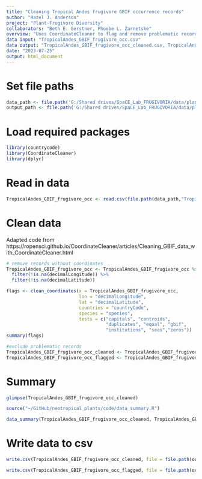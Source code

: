 ```yaml
---
title: "Cleaning Tropical Andes frugivore GBIF occurrence records"
author: "Hazel J. Anderson"
project: "Plant-Frugivore Diversity"
collaborators: "Beth E. Gerstner, Phoebe L. Zarnetske"
overview: "Uses CoordinateCleaner to flag and remove problematic records from GBIF frugivore occurrence records."
data input: "TropicalAndes_GBIF_frugivore_occ.csv"
data output: "TropicalAndes_GBIF_frugivore_occ_cleaned.csv, TropicalAndes_GBIF_frugivore_occ_flagged.csv"
date: "2023-07-25"
output: html_document
---
```


# Set file paths
```r
data_path <- file.path('G:/Shared drives/SpaCE_Lab_FRUGIVORIA/data/plants/L0')
output_path <- file.path('G:/Shared drives/SpaCE_Lab_FRUGIVORIA/data/plants/L1')
```

# Load required packages
```r
library(countrycode)
library(CoordinateCleaner)
library(dplyr)
```

# Read in data
```r
TropicalAndes_GBIF_frugivore_occ <- read.csv(file.path(data_path,"TropicalAndes_GBIF_frugivore_occ.csv"))
```

# Clean data
Adapted code from https://ropensci.github.io/CoordinateCleaner/articles/Cleaning_GBIF_data_with_CoordinateCleaner.html 

```r
# remove records without coordinates
TropicalAndes_GBIF_frugivore_occ <- TropicalAndes_GBIF_frugivore_occ %>%
  filter(!is.na(decimalLongitude)) %>%
  filter(!is.na(decimalLatitude))
```

```r
flags <- clean_coordinates(x = TropicalAndes_GBIF_frugivore_occ,
                           lon = "decimalLongitude",
                           lat = "decimalLatitude",
                           countries = "countryCode",
                           species = "species",
                           tests = c("capitals", "centroids",
                                     "duplicates", "equal", "gbif",
                                     "institutions", "seas","zeros"))
summary(flags)
```

```r
#exclude problematic records
TropicalAndes_GBIF_frugivore_occ_cleaned <- TropicalAndes_GBIF_frugivore_occ[flags$.summary,]
TropicalAndes_GBIF_frugivore_occ_flagged <- TropicalAndes_GBIF_frugivore_occ[!flags$.summary,]
```

# Summary
```r
glimpse(TropicalAndes_GBIF_frugivore_occ_cleaned)
```

```r
source("~/GitHub/neotropical_plants/code/data_summary.R")

data_summary(TropicalAndes_GBIF_frugivore_occ_cleaned, TropicalAndes_GBIF_frugivore_occ_cleaned$species, TropicalAndes_GBIF_frugivore_occ_cleaned$genus, TropicalAndes_GBIF_frugivore_occ_cleaned$family)
```

# Write data to csv
```r
write.csv(TropicalAndes_GBIF_frugivore_occ_cleaned, file = file.path(output_path,"TropicalAndes_GBIF_frugivore_occ_cleaned.csv"))

write.csv(TropicalAndes_GBIF_frugivore_occ_flagged, file = file.path(output_path,"TropicalAndes_GBIF_frugivore_occ_flagged.csv"))
```